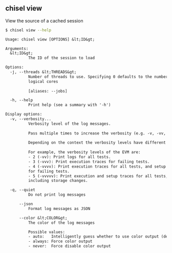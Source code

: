 ## chisel view

View the source of a cached session

```bash
$ chisel view --help
```

```txt
Usage: chisel view [OPTIONS] &lt;ID&gt;

Arguments:
  &lt;ID&gt;
          The ID of the session to load

Options:
  -j, --threads &lt;THREADS&gt;
          Number of threads to use. Specifying 0 defaults to the number of
          logical cores
          
          [aliases: --jobs]

  -h, --help
          Print help (see a summary with '-h')

Display options:
  -v, --verbosity...
          Verbosity level of the log messages.
          
          Pass multiple times to increase the verbosity (e.g. -v, -vv, -vvv).
          
          Depending on the context the verbosity levels have different meanings.
          
          For example, the verbosity levels of the EVM are:
          - 2 (-vv): Print logs for all tests.
          - 3 (-vvv): Print execution traces for failing tests.
          - 4 (-vvvv): Print execution traces for all tests, and setup traces
          for failing tests.
          - 5 (-vvvvv): Print execution and setup traces for all tests,
          including storage changes.

  -q, --quiet
          Do not print log messages

      --json
          Format log messages as JSON

      --color &lt;COLOR&gt;
          The color of the log messages

          Possible values:
          - auto:   Intelligently guess whether to use color output (default)
          - always: Force color output
          - never:  Force disable color output
```